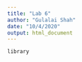 ```yaml
---
title: "Lab 6"
author: "Gulalai Shah"
date: "10/4/2020"
output: html_document
---
```



```r
library

```

